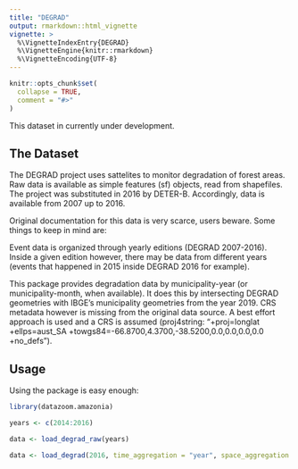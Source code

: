 ```yaml
---
title: "DEGRAD"
output: rmarkdown::html_vignette
vignette: >
  %\VignetteIndexEntry{DEGRAD}
  %\VignetteEngine{knitr::rmarkdown}
  %\VignetteEncoding{UTF-8}
---
```


```r
knitr::opts_chunk$set(
  collapse = TRUE,
  comment = "#>"
)
```

This dataset in currently under development.

## The Dataset
The DEGRAD project uses sattelites to monitor degradation of forest areas. Raw data is available as simple features (sf) objects, read from shapefiles. The project was substituted in 2016 by DETER-B. Accordingly, data is available from 2007 up to 2016.

Original documentation for this data is very scarce, users beware. Some things to keep in mind are:

Event data is organized through yearly editions (DEGRAD 2007-2016). Inside a given edition however, there may be data from different years (events that happened in 2015 inside DEGRAD 2016 for example). 

This package provides degradation data by municipality-year (or municipality-month, when available). It does this by intersecting DEGRAD geometries with IBGE's municipality geometries from the year 2019. CRS metadata however is missing from the original data source. A best effort approach is used and a CRS is assumed (proj4string: "+proj=longlat +ellps=aust_SA +towgs84=-66.8700,4.3700,-38.5200,0.0,0.0,0.0,0.0 +no_defs").

## Usage

Using the package is easy enough:

```r
library(datazoom.amazonia)

years <- c(2014:2016)

data <- load_degrad_raw(years)

data <- load_degrad(2016, time_aggregation = "year", space_aggregation = "municipality", language = "pt")
```
